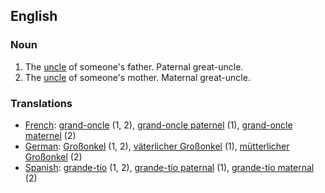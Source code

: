 ==English==
===Noun===
#The [[uncle]] of someone's father. Paternal great-uncle.
#The [[uncle]] of someone's mother. Maternal great-uncle.

===Translations===

*[[French]]: [[grand-oncle]] (1, 2), [[grand-oncle paternel]] (1), [[grand-oncle maternel]] (2)
*[[German]]: [[Großonkel]] (1, 2), [[väterlicher Großonkel]] (1), [[mütterlicher Großonkel]] (2)
*[[Spanish]]: [[grande-tío]] (1, 2), [[grande-tío paternal]] (1), [[grande-tío maternal]] (2)